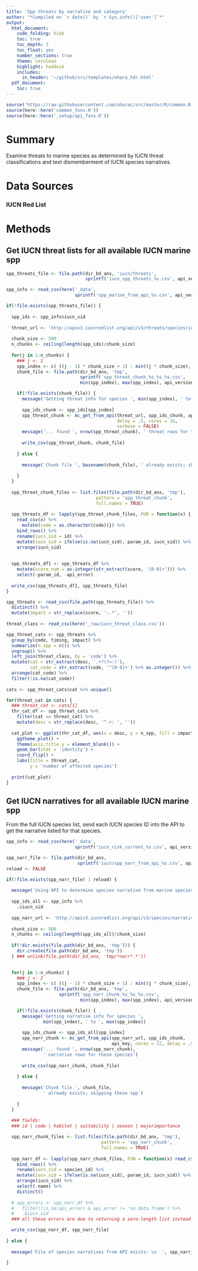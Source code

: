 ```yaml
---
title: 'Spp threats by narrative and category'
author: "*Compiled on `r date()` by `r Sys.info()['user']`*"
output: 
  html_document:
    code_folding: hide
    toc: true
    toc_depth: 3
    toc_float: yes
    number_sections: true
    theme: cerulean
    highlight: haddock
    includes: 
      in_header: '~/github/src/templates/ohara_hdr.html'
  pdf_document:
    toc: true
---
```


``` r
source('https://raw.githubusercontent.com/oharac/src/master/R/common.R')
source(here::here('common_fxns.R'))
source(here::here('_setup/api_fxns.R'))
```

# Summary

Examine threats to marine species as determined by IUCN threat classifications and text dismemberment of IUCN species narratives.

# Data Sources

### IUCN Red List

# Methods

## Get IUCN threat lists for all available IUCN marine spp

``` r

spp_threats_file <- file.path(dir_bd_anx, 'iucn/threats',
                              sprintf('iucn_spp_threats_%s.csv', api_version))

spp_info <- read_csv(here('_data', 
                          sprintf('spp_marine_from_api_%s.csv', api_version)))

if(!file.exists(spp_threats_file)) {
  
  spp_ids <- spp_info$iucn_sid
  
  threat_url <- 'http://apiv3.iucnredlist.org/api/v3/threats/species/id/%s?token=%s'
  
  chunk_size <- 500
  n_chunks <- ceiling(length(spp_ids)/chunk_size)
  
  for(j in 1:n_chunks) { 
    ### j <- 1
    spp_index <- c( ((j - 1) * chunk_size + 1) : min((j * chunk_size), length(spp_ids)) )
    chunk_file <- file.path(dir_bd_anx, 'tmp', 
                            sprintf('spp_threat_chunk_%s_%s_%s.csv', 
                            min(spp_index), max(spp_index), api_version))

    if(!file.exists(chunk_file)) {
      message('Getting threat info for species ', min(spp_index), ' to ', max(spp_index))
      
      spp_ids_chunk <- spp_ids[spp_index]
      spp_threat_chunk <- mc_get_from_api(threat_url, spp_ids_chunk, api_key, 
                                          delay = .5, cores = 16, 
                                          verbose = FALSE)
      message('... found ', nrow(spp_threat_chunk), ' threat rows for these species')
      
      write_csv(spp_threat_chunk, chunk_file)
      
    } else {
      
      message('Chunk file ', basename(chunk_file), ' already exists; skipping these spp')
      
    }
  }
  
  spp_threat_chunk_files <- list.files(file.path(dir_bd_anx, 'tmp'), 
                                  pattern = 'spp_threat_chunk', 
                                  full.names = TRUE)
  
  spp_threats_df <- lapply(spp_threat_chunk_files, FUN = function(x) {
    read_csv(x) %>%
      mutate(code = as.character(code))}) %>%
    bind_rows() %>%
    rename(iucn_sid = id) %>%
    mutate(iucn_sid = ifelse(is.na(iucn_sid), param_id, iucn_sid)) %>%
    arrange(iucn_sid)
  
  
  spp_threats_df1 <- spp_threats_df %>%
    mutate(score_num = as.integer(str_extract(score, '[0-9]+'))) %>%
    select(-param_id, -api_error)
  
  write_csv(spp_threats_df1, spp_threats_file)
}

```

``` r

spp_threats <- read_csv(file.path(spp_threats_file)) %>%
  distinct() %>%
  mutate(impact = str_replace(score, ':.*', ''))
  
threat_class <- read_csv(here('_raw/iucn_threat_class.csv'))

spp_threat_cats <- spp_threats %>%
  group_by(code, timing, impact) %>%
  summarize(n_spp = n()) %>%
  ungroup() %>%
  left_join(threat_class, by = 'code') %>%
  mutate(cat = str_extract(desc, '.+?(?=:)'),
         cat_code = str_extract(code, '^[0-9]+') %>% as.integer()) %>%
  arrange(cat_code) %>%
  filter(!is.na(cat_code))
  
cats <- spp_threat_cats$cat %>% unique()

for(threat_cat in cats) {
  ### threat_cat <- cats[1]
  thr_cat_df <- spp_threat_cats %>%
    filter(cat == threat_cat) %>%
    mutate(desc = str_replace(desc, '^.+: ', ''))
  
  cat_plot <- ggplot(thr_cat_df, aes(x = desc, y = n_spp, fill = impact)) +
    ggtheme_plot() +
    theme(axis.title.y = element_blank()) +
    geom_bar(stat = 'identity') +
    coord_flip() +
    labs(title = threat_cat,
         y = 'number of affected species')
  
  print(cat_plot)
}
```

## Get IUCN narratives for all available IUCN marine spp

From the full IUCN species list, send each IUCN species ID into the API to get the narrative listed for that species. 

``` r

spp_info <- read_csv(here('_data', 
                          sprintf('iucn_risk_current_%s.csv', api_version)))

spp_narr_file <- file.path(dir_bd_anx, 
                           sprintf('iucn/spp_narr_from_api_%s.csv', api_version))
reload <- FALSE

if(!file.exists(spp_narr_file) | reload) {
  
  message('Using API to determine species narrative from marine species info list')
  
  spp_ids_all <- spp_info %>%
    .$iucn_sid
  
  spp_narr_url <- 'http://apiv3.iucnredlist.org/api/v3/species/narrative/id/%s?token=%s'
  
  chunk_size <- 500
  n_chunks <- ceiling(length(spp_ids_all)/chunk_size)
  
  if(!dir.exists(file.path(dir_bd_anx, 'tmp'))) {
    dir.create(file.path(dir_bd_anx, 'tmp'))
  } ### unlink(file.path(dir_bd_anx, 'tmp/*narr*.*'))

  
  for(j in 1:n_chunks) { 
    ### j <- 2
    spp_index <- c( ((j - 1) * chunk_size + 1) : min((j * chunk_size), length(spp_ids_all)) )
    chunk_file <- file.path(dir_bd_anx, 'tmp', 
                    sprintf('spp_narr_chunk_%s_%s_%s.csv', 
                            min(spp_index), max(spp_index), api_version))

    if(!file.exists(chunk_file)) {
      message('Getting narrative info for species ', 
              min(spp_index), ' to ', max(spp_index))
      
      spp_ids_chunk <- spp_ids_all[spp_index]
      spp_narr_chunk <- mc_get_from_api(spp_narr_url, spp_ids_chunk, 
                                        api_key, cores = 12, delay = .5)
      message('... found ', nrow(spp_narr_chunk), 
              ' narrative rows for these species')
      
      write_csv(spp_narr_chunk, chunk_file)
      
    } else {
      
      message('Chunk file ', chunk_file, 
              ' already exists; skipping these spp')
      
    }
  }
  
  ### fields: 
  ### id | code | habitat | suitability | season | majorimportance

  spp_narr_chunk_files <- list.files(file.path(dir_bd_anx, 'tmp'), 
                                    pattern = 'spp_narr_chunk', 
                                    full.names = TRUE)
  
  spp_narr_df <- lapply(spp_narr_chunk_files, FUN = function(x) read_csv(x)) %>%
    bind_rows() %>%
    rename(iucn_sid = species_id) %>%
    mutate(iucn_sid = ifelse(is.na(iucn_sid), param_id, iucn_sid)) %>%
    arrange(iucn_sid) %>%
    select(-name) %>%
    distinct()
  
  # spp_errors <- spp_narr_df %>%
  #   filter(!is.na(api_error) & api_error != 'no data.frame') %>%
  #   .$iucn_sid
  ### all these errors are due to returning a zero-length list instead of a data.frame

  write_csv(spp_narr_df, spp_narr_file)
  
} else {
  
  message('File of species narratives from API exists: \n  ', spp_narr_file)

}

```
